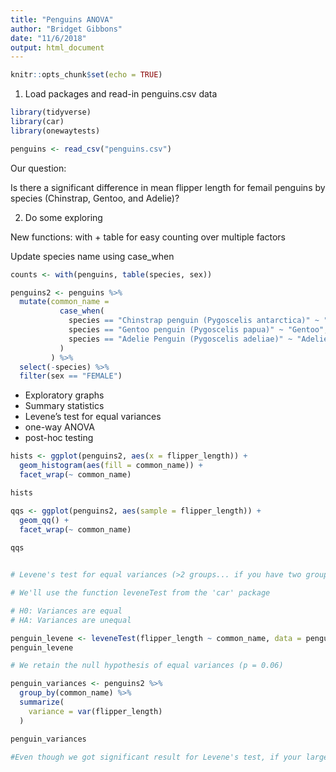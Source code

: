 ```yaml
---
title: "Penguins ANOVA"
author: "Bridget Gibbons"
date: "11/6/2018"
output: html_document
---
```


```r
knitr::opts_chunk$set(echo = TRUE)
```

1. Load packages and read-in penguins.csv data

```r
library(tidyverse)
library(car)
library(onewaytests)

penguins <- read_csv("penguins.csv")
```

Our question:

Is there a significant difference in mean flipper length for femail penguins by species (Chinstrap, Gentoo, and Adelie)?

2. Do some exploring

New functions: with + table for easy counting over multiple factors

Update species name using case_when

```r

counts <- with(penguins, table(species, sex))

penguins2 <- penguins %>% 
  mutate(common_name =
           case_when(
             species == "Chinstrap penguin (Pygoscelis antarctica)" ~ "Chinstrap",
             species == "Gentoo penguin (Pygoscelis papua)" ~ "Gentoo",
             species == "Adelie Penguin (Pygoscelis adeliae)" ~ "Adelie"
           )
         ) %>% 
  select(-species) %>% 
  filter(sex == "FEMALE")

```

- Exploratory graphs
- Summary statistics
- Levene's test for equal variances
- one-way ANOVA
- post-hoc testing

```r

hists <- ggplot(penguins2, aes(x = flipper_length)) +
  geom_histogram(aes(fill = common_name)) + 
  facet_wrap(~ common_name)

hists

qqs <- ggplot(penguins2, aes(sample = flipper_length)) +
  geom_qq() +
  facet_wrap(~ common_name)
  
qqs


# Levene's test for equal variances (>2 groups... if you have two groups, use the F-test for equal variances)

# We'll use the function leveneTest from the 'car' package

# H0: Variances are equal
# HA: Variances are unequal

penguin_levene <- leveneTest(flipper_length ~ common_name, data = penguins2)
penguin_levene

# We retain the null hypothesis of equal variances (p = 0.06)

penguin_variances <- penguins2 %>% 
  group_by(common_name) %>% 
  summarize(
    variance = var(flipper_length)
  )

penguin_variances

#Even though we got significant result for Levene's test, if your largest variance is less than 4x the smallest variance, can still use ANOVA
```

